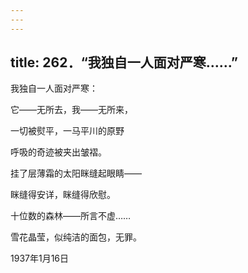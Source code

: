 ```yaml
---
---
---
```

title: 262．“我独自一人面对严寒……”
---




我独自一人面对严寒：

它——无所去，我——无所来，

一切被熨平，一马平川的原野

呼吸的奇迹被夹出皱褶。

挂了层薄霜的太阳眯缝起眼睛——

眯缝得安详，眯缝得欣慰。

十位数的森林——所言不虚……

雪花晶莹，似纯洁的面包，无罪。

1937年1月16日